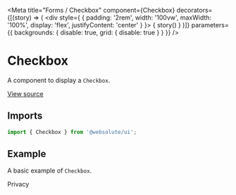 
<Meta
  title="Forms / Checkbox"
  component={Checkbox}
  decorators={[(story) => (
    <div style={ { padding: '2rem', width: '100vw', maxWidth: '100%', display: 'flex', justifyContent: 'center' } }>
      { story() }
    </div>
  )]}
  parameters={{ backgrounds: { disable: true, grid: { disable: true } } }}
/>

# Checkbox

A component to display a `Checkbox`.

[View source](https://github.com/actarian/design-system/tree/main/src/ui/forms/checkbox)

## Imports

```js
import { Checkbox } from '@websolute/ui';
```

## Example

A basic example of `Checkbox`.

<Canvas>
  <Story name="default">
    <div style={{ padding: '4rem', fontSize: '2rem' }}>
      <Field>
        <Label><Checkbox name='privacy' id='privacy' /> Privacy</Label>
      </Field>
    </div>
  </Story>
</Canvas>
